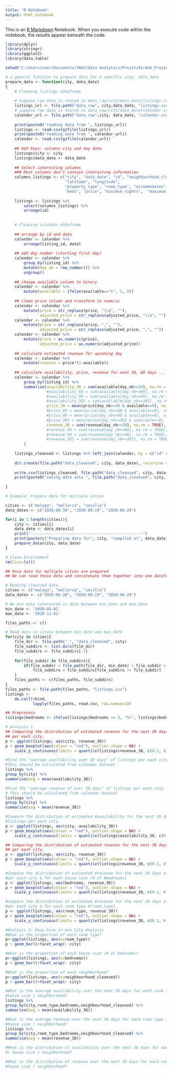 ```yaml
---
title: "R Notebook"
output: html_notebook
---
```


This is an [R Markdown](http://rmarkdown.rstudio.com) Notebook. When you execute code within the notebook, the results appear beneath the code. 

```r
library(dplyr)
library(stringr)
library(ggplot2)
library(data.table)
```


```r
setwd("C:/Users/user/Documents/ING5/Data Analytics/Projet/Airbnb_Project_Data_Analysis")
```

```r
# a generic function to prepare data for a specific city, data_date
prepare_data <- function(city, data_date)
{
    # Cleaning listings dataframe
    
    # suppose raw data is stored in data_raw/city/data_date/listings.csv.gz
    listings_url <- file.path("data_raw", city,data_date, "listings.csv.gz")
    # suppose raw data is stored in data_raw/city/data_date/calendar.csv.gz
    calendar_url <- file.path("data_raw",city, data_date, "calendar.csv.gz")
    
    print(paste0("reading data from ", listings_url))
    listings <- read.csv(gzfile(listings_url))
    print(paste0("reading data from ", calendar_url))
    calendar <- read.csv(gzfile(calendar_url))
    
    ## Add Keys: columns city and day date
    listings$city <- city
    listings$data_date <- data_date
    
    ## Select interesting columns
    ### Most columns don't contain interesting information
    columns_listings <- c("city", "data_date", "id", "neighbourhood_cleansed", 
                          "latitude", "longitude", 
                          "property_type", "room_type", "accommodates", "bedrooms", 
                          "beds", "price", "minimum_nights",  "maximum_nights")
    
    listings <- listings %>% 
        select(columns_listings) %>% 
        arrange(id)
    
    
    # Cleaning calendar dataframe
    
    ## arrange by id and date
    calendar <- calendar %>% 
        arrange(listing_id, date)
    
    ## add day number (starting first day)
    calendar <- calendar %>%
        group_by(listing_id) %>%
        mutate(day_nb = row_number()) %>%
        ungroup()
    
    ## change available column to binary
    calendar <- calendar %>%
        mutate(available = ifelse(available=="t", 1, 0))
    
    ## clean price column and transform to numeric
    calendar <- calendar %>%
        mutate(price = str_replace(price, "\\$", ""),
               adjusted_price = str_replace(adjusted_price, "\\$", ""))
    calendar <- calendar %>%
        mutate(price = str_replace(price, ",", ""),
               adjusted_price = str_replace(adjusted_price, ",", ""))
    calendar <- calendar %>%
        mutate(price = as.numeric(price),
               adjusted_price = as.numeric(adjusted_price))
    
    ## calculate estimated revenue for upcoming day
    calendar <- calendar %>%
        mutate(revenue = price*(1-available))
    
    ## calculate availability, price, revenue for next 30, 60 days ... for each listing_id
    calendar <- calendar %>%
        group_by(listing_id) %>%
        summarise(availability_30 = sum(available[day_nb<=30], na.rm = TRUE),
                  #availability_60 = sum(available[day_nb<=60], na.rm = TRUE),
                  #availability_90 = sum(available[day_nb<=90], na.rm = TRUE),
                  #availability_365 = sum(available[day_nb<=365], na.rm = TRUE),
                  price_30 = mean(price[day_nb<=30 & available==0], na.rm = TRUE),
                  #price_60 = mean(price[day_nb<=60 & available==0], na.rm = TRUE),
                  #price_90 = mean(price[day_nb<=90 & available==0], na.rm = TRUE),
                  #price_365 = mean(price[day_nb<=365 & available==0], na.rm = TRUE),
                  revenue_30 = sum(revenue[day_nb<=30], na.rm = TRUE),
                  #revenue_60 = sum(revenue[day_nb<=60], na.rm = TRUE),
                  #revenue_90 = sum(revenue[day_nb<=90], na.rm = TRUE),
                  #revenue_365 = sum(revenue[day_nb<=365], na.rm = TRUE)           
        )
    
    listings_cleansed <- listings %>% left_join(calendar, by = c("id" = "listing_id"))
    
    dir.create(file.path("data_cleansed", city, data_date), recursive = TRUE)
    
    write.csv(listings_cleansed, file.path("data_cleansed", city, data_date, "listings.csv"))
    print(paste0("saving data into ", file.path("data_cleansed", city, data_date, "listings.csv")))
    
} 
```


```r
# Example: Prepare data for multiple cities

cities <- c("malaga", "mallorca", "sevilla")
data_dates <- c("2020-06-30", "2020-09-19", "2020-06-29")

for(i in 1:length(cities)){
    city <- cities[i]
    data_date <- data_dates[i]
    print("-------------------------------------------------")
    print(paste(c("Preparing data for", city, "compiled at", data_date), collapse = " "))
    prepare_data(city, data_date)
}
```

```r
# Clean Environment
rm(list=ls())
```

```r
## Once data for multiple cities are prepared
## We can read these data and concatenate them together into one dataframe

# Reading cleansed data
cities <- c("malaga", "mallorca", "sevilla")
data_dates <- c("2020-06-30", "2020-09-19", "2020-06-29")

# We are only interested in data between min_date and max_date
min_date <- '2020-05-01'
max_date <- '2020-11-01'

files_paths <- c()

# Read data in cities between min_date and max_date
for(city in cities){
    file_dir <- file.path(".", "data_cleansed", city)
    file_subdirs <- list.dirs(file_dir)
    file_subdirs <- file_subdirs[-1]
    
    for(file_subdir in file_subdirs){
        if(file_subdir < file.path(file_dir, min_date) | file_subdir > file.path(file_dir, max_date)  )
            file_subdirs = file_subdirs[file_subdirs != file_subdir]
    }
    files_paths <- c(files_paths, file_subdirs)
}
files_paths <- file.path(files_paths, "listings.csv")
listings <- 
    do.call(rbind,
            lapply(files_paths, read.csv, row.names=1))

## Preprocess
listings$bedrooms <- ifelse(listings$bedrooms >= 5, "5+", listings$bedrooms)
```

```r
# Analysis 1
## Comparing the distribution of estimated revenue for the next 30 days of listings
## per each city.
p <- ggplot(listings, aes(city, revenue_30))
p + geom_boxplot(aes(colour = "red"), outlier.shape = NA) +
    scale_y_continuous(limits = quantile(listings$revenue_30, c(0.1, 0.9), na.rm = T))
```

```r
#Find the "average availability over 30 days" of listings per each city.
#This should be calculated from calendar dataset.
listings %>% 
group_by(city) %>%
summarise(avg = mean(availability_30))
```
```r
#Find the "average revenue of over 30 days" of listings per each city.
# This should be calculated from calendar dataset
listings %>% 
group_by(city) %>%
summarise(avg = mean(revenue_30))
```
```r
#Compare the distribution of estimated #availability for the next 30 days of
#listings per each city.
p <- ggplot(listings, aes(city, availability_30))
p + geom_boxplot(aes(colour = "red"), outlier.shape = NA) +
    scale_y_continuous(limits = quantile(listings$availability_30, c(0.1, 0.9), na.rm = T))
```

```r
## Comparing the distribution of estimated revenue for the next 30 days of listings
## per each city.
p <- ggplot(listings, aes(city, revenue_30))
p + geom_boxplot(aes(colour = "red"), outlier.shape = NA) +
    scale_y_continuous(limits = quantile(listings$revenue_30, c(0.1, 0.9), na.rm = T))
```

```r
#Compare the distribution of estimated #revenue for the next 30 days of listings
#per each city & for each house size (# of #bedrooms)
p <- ggplot(listings, aes(bedrooms, revenue_30))
p + geom_boxplot(aes(colour = "red"), outlier.shape = NA) +
    scale_y_continuous(limits = quantile(listings$revenue_30, c(0.1, 0.9), na.rm = T))+ facet_wrap(~ city)
```

```r
#Compare the distribution of estimated #revenue for the next 30 days of listings
#per each city & for each room type #(room_type).
p <- ggplot(listings, aes(room_type, revenue_30))
p + geom_boxplot(aes(colour = "red"), outlier.shape = NA) +
    scale_y_continuous(limits = quantile(listings$revenue_30, c(0.1, 0.9), na.rm = T))+ facet_wrap(~ city)
```
```r
#Analysis 2: Deep Dive in one City Analysis
#What is the proportion of each room type?
p<-ggplot(listings, aes(x=room_type))
p + geom_bar()+facet_wrap(~ city)
```

```r
#What is the proportion of each house size (# of bedroom)?
p<-ggplot(listings, aes(x=bedrooms))
p + geom_bar()+facet_wrap(~ city)
```
```r
#What is the proportion of each neighborhood?
p<-ggplot(listings, aes(x=neighbourhood_cleansed))
p + geom_bar()+facet_wrap(~ city)
```
```r
#What is the average availability over the next 30 days for each room type /
#house size / neighborhood?
listings %>% 
group_by(city,room_type,bedrooms,neighbourhood_cleansed) %>%
summarise(avg = mean(availability_30))
```
```r
#What is the average revenue over the next 30 days for each room type /
#house size / neighborhood?
listings %>% 
group_by(city,room_type,bedrooms,neighbourhood_cleansed) %>%
summarise(avg = mean(revenue_30))
```

```r
#What is the distribution of availability over the next 30 days for each room type
#/ house size / neighborhood?
```
```r
#What is the distribution of revenue over the next 30 days for each room type /
#house size / neighborhood? 
```



